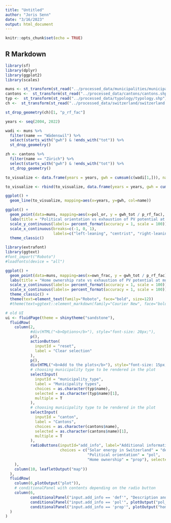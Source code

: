 ```yaml
---
title: "Untitled"
author: "Joris Senn"
date: "3/16/2023"
output: html_document
---
```


```r
knitr::opts_chunk$set(echo = TRUE)
```

## R Markdown
```r
library(sf)
library(dplyr)
library(ggplot2)
library(scales)
```

```r
muns <- st_transform(st_read("../processed_data/municipalities/municipalities.shp"), crs=4326)
cantons <-  st_transform(st_read("../processed_data/cantons/cantons.shp"), crs=4326)
typ <-  st_transform(st_read("../processed_data/typology/typology.shp"), crs=4326)
ch <-  st_transform(st_read("../processed_data/switzerland/switzerland.shp"), crs=4326)
```

```r
st_drop_geometry(ch)[1, "p_rf_fac"]
```


```r
years <- seq(2004, 2022)

wadi <- muns %>% 
  filter(name == "Wädenswil") %>%
  select(starts_with("gwh") & !ends_with("tot")) %>%
  st_drop_geometry()

zh <- cantons %>% 
  filter(name == "Zürich") %>%
  select(starts_with("gwh") & !ends_with("tot")) %>%
  st_drop_geometry()

to_visualize <- data.frame(years = years, gwh = cumsum(c(wadi[1,])), name="Wädenswil")

to_visualize <- rbind(to_visualize, data.frame(years = years, gwh = cumsum(c(zh[1,])), name="Zürich"))

ggplot() +
  geom_line(to_visualize, mapping=aes(x=years, y=gwh, col=name))
```

```r
ggplot() +
  geom_point(data=muns, mapping=aes(x=pol_or, y = gwh_tot / p_rf_fac), size=0.2) +
  labs(title = "Political orientation vs exhaustion of PV potential at municipality level", x="Political orientation", y="Exhaustion [%]", col="") +
  scale_y_continuous(labels= percent_format(accuracy = 1, scale = 100)) +
  scale_x_continuous(breaks=c(-1, 0, 1),
                     labels=c("left-leaning", "centrist", "right-leaning")) +
  theme_classic()
```

```r
library(extrafont)
library(ggtext)
#font_import("Roboto")
#loadfonts(device = "all")

ggplot() +
  geom_point(data=muns, mapping=aes(x=own_frac, y = gwh_tot / p_rf_fac), size=0.2) +
  labs(title = "Home ownership rate vs exhaustion of PV potential at municipality level", x="Home ownership rate [%]", y="Exhaustion [%]", col="") +
  scale_y_continuous(labels= percent_format(accuracy = 1, scale = 100)) +
  scale_x_continuous(labels= percent_format(accuracy = 1, scale = 100)) +
  theme_classic() +
  theme(text=element_text(family="Roboto", face="bold", size=12))
  #theme(text=ggtext::element_markdown(family="Courier New", face="bold", size=12))
```

```r
# old UI
ui <- fluidPage(theme = shinytheme("sandstone"),
  fluidRow(
    column(2,
           #div(HTML("<b>Options</b>"), style="font-size: 20px;"),
           p(),
           actionButton(
             inputId = "reset",
             label = "Clear selection"
           ),
           p(),
           div(HTML("<b>Add to the plots</b>"), style="font-size: 15px;"),
           # choosing municipality type to be rendered in the plot
           selectInput(
             inputId = "municipality_type",
             label = "Municipality types",
             choices = as.character(typ$name),
             selected = as.character(typ$name)[1],
             multiple = T
           ),
           # choosing municipality type to be rendered in the plot
           selectInput(
             inputId = "canton",
             label = "Cantons",
             choices = as.character(cantons$name),
             selected = as.character(cantons$name)[1],
             multiple = T
           ),
           radioButtons(inputId="add_info", label="Additional information",
                        choices = c("Solar energy in Switzerland" = "def", 
                                    "Political orientation" = "pol", 
                                    "Home ownership" = "prop"), selected = "def")
    ),
    column(10, leafletOutput("map"))
  ),
  fluidRow(
    column(6,plotOutput("plot")),
    # conditionalPanel with contents depending on the radio button
    column(6,
           conditionalPanel("input.add_info == 'def'", "Description and instruction how to use the map, info for whole Switzerland / currently selected canton"),
           conditionalPanel("input.add_info == 'pol'", plotOutput("pol_or_plot")), 
           conditionalPanel("input.add_info == 'prop'", plotOutput("home_own_plot")))
  )
)
```

